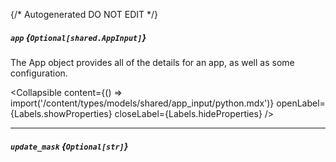 {/* Autogenerated DO NOT EDIT  */}

##### `app` *{`Optional[shared.AppInput]`}*
The App object provides all of the details for an app, as well as some configuration.

<Collapsible content={() => import('/content/types/models/shared/app_input/python.mdx')} openLabel={Labels.showProperties} closeLabel={Labels.hideProperties} />


---
##### `update_mask` *{`Optional[str]`}*


